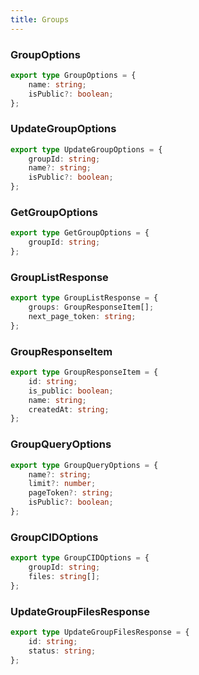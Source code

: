 ```yaml
---
title: Groups
---
```


### GroupOptions
```typescript
export type GroupOptions = {
	name: string;
	isPublic?: boolean;
};
```

### UpdateGroupOptions
```typescript
export type UpdateGroupOptions = {
	groupId: string;
	name?: string;
	isPublic?: boolean;
};
```

### GetGroupOptions
```typescript
export type GetGroupOptions = {
	groupId: string;
};
```

### GroupListResponse
```typescript
export type GroupListResponse = {
	groups: GroupResponseItem[];
	next_page_token: string;
};
```

### GroupResponseItem
```typescript
export type GroupResponseItem = {
	id: string;
	is_public: boolean;
	name: string;
	createdAt: string;
};
```

### GroupQueryOptions
```typescript
export type GroupQueryOptions = {
	name?: string;
	limit?: number;
	pageToken?: string;
	isPublic?: boolean;
};
```

### GroupCIDOptions
```typescript
export type GroupCIDOptions = {
	groupId: string;
	files: string[];
};
```

### UpdateGroupFilesResponse
```typescript
export type UpdateGroupFilesResponse = {
	id: string;
	status: string;
};
```
